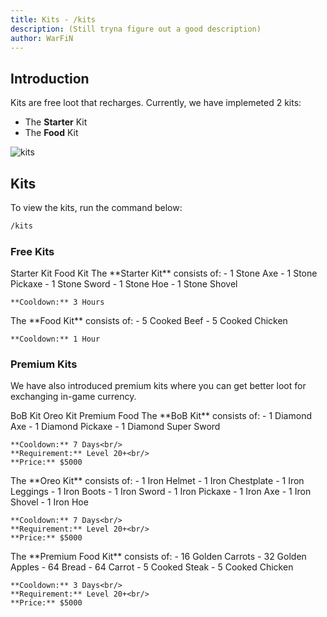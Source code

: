 ```yaml
---
title: Kits - /kits
description: (Still tryna figure out a good description)
author: WarFiN
---
```


## Introduction

Kits are free loot that recharges. Currently, we have implemeted 2 kits: 
- The **Starter** Kit
- The **Food** Kit

![kits](https://github.com/WarFiN123/docs-bugattipvp/blob/main/contents/docs/usage/auction_house/kits.png?raw=true)

## Kits

To view the kits, run the command below:
```bash
/kits
```

### Free Kits

<Tabs defaultValue="Starter" className="pt-5 pb-1">
  <TabsList className="">
    <TabsTrigger value="Starter">Starter Kit</TabsTrigger>
    <TabsTrigger value="Food">Food Kit</TabsTrigger>
  </TabsList>
  <TabsContent value="Starter">
    The **Starter Kit** consists of:
    - 1 Stone Axe
    - 1 Stone Pickaxe
    - 1 Stone Sword
    - 1 Stone Hoe
    - 1 Stone Shovel

    **Cooldown:** 3 Hours
  </TabsContent>
  <TabsContent value="Food">
    The **Food Kit** consists of:
    - 5 Cooked Beef
    - 5 Cooked Chicken

    **Cooldown:** 1 Hour
  </TabsContent>
</Tabs>

### Premium Kits

We have also introduced premium kits where you can get better loot for exchanging in-game currency.

<Tabs defaultValue="BoB" className="pt-5 pb-1">
  <TabsList className="">
    <TabsTrigger value="BoB">BoB Kit</TabsTrigger>
    <TabsTrigger value="Oreo">Oreo Kit</TabsTrigger>
    <TabsTrigger value="Premium Food">Premium Food</TabsTrigger>
  </TabsList>
  <TabsContent value="BoB">
    The **BoB Kit** consists of:
    - 1 Diamond Axe
    - 1 Diamond Pickaxe
    - 1 Diamond Super Sword

    **Cooldown:** 7 Days<br/>
    **Requirement:** Level 20+<br/>
    **Price:** $5000
  </TabsContent>
  <TabsContent value="Oreo">
    The **Oreo Kit** consists of:
    - 1 Iron Helmet
    - 1 Iron Chestplate
    - 1 Iron Leggings
    - 1 Iron Boots
    - 1 Iron Sword
    - 1 Iron Pickaxe
    - 1 Iron Axe
    - 1 Iron Shovel
    - 1 Iron Hoe

    **Cooldown:** 7 Days<br/>
    **Requirement:** Level 20+<br/>
    **Price:** $5000
  </TabsContent>
  <TabsContent value="Premium Food">
    The **Premium Food Kit** consists of:
    - 16 Golden Carrots
    - 32 Golden Apples
    - 64 Bread
    - 64 Carrot
    - 5 Cooked Steak
    - 5 Cooked Chicken

    **Cooldown:** 3 Days<br/>
    **Requirement:** Level 20+<br/>
    **Price:** $5000
  </TabsContent>
</Tabs>